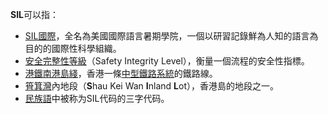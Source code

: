 '''SIL'''可以指：

* [[SIL國際|SIL國際]]，全名為美國國際語言暑期學院，一個以研習記錄鮮為人知的語言為目的的國際性科學組織。
* [[安全完整性等級|安全完整性等級]]（Safety Integrity Level），衡量一個流程的安全性指標。
* [[港鐵|港鐵]][[南港島綫|南港島綫]]，香港一條[[中型鐵路系統|中型鐵路系統]]的鐵路線。
* [[筲箕灣|筲箕灣]]內地段（'''S'''hau Kei Wan '''I'''nland '''L'''ot），香港島的地段之一。
* [[民族語|民族語]]中被称为SIL代码的三字代码。
{{disambig|Cat=三字拉丁字母縮寫消歧義}}